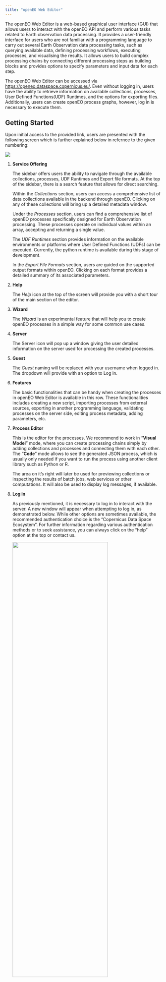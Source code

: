 ```yaml
---
title: "openEO Web Editor"
---
```


The openEO Web Editor is a web-based graphical user interface (GUI) that allows users to interact with the openEO API and perform various tasks related to Earth observation data processing. It provides a user-friendly interface for users who are not familiar with a programming language to carry out several Earth Observation data processing tasks, such as querying available data, defining processing workflows, executing processes, and visualising the results. It allows users to build complex processing chains by connecting different processing steps as building blocks and provides options to specify parameters and input data for each step. 

The openEO Web Editor can be accessed via [https://openeo.dataspace.copernicus.eu/](https://openeo.dataspace.copernicus.eu/){target="_blank"}. Even without logging in, users have the ability to retrieve information on available collections, processes, User Defined Functions(UDF) Runtimes, and the options for exporting files. Additionally, users can create openEO process graphs, however, log in is necessary to execute them.

## Getting Started

Upon initial access to the provided link, users are presented with the following screen which is further explained below in refernce to the given numbering:

![](_images/webeditor.png)

1. **Service Offering**
   
    The sidebar offers users the ability to navigate through the available collections, processes, UDF Runtimes and Export file formats. At the top of the sidebar, there is a search feature that allows for direct searching. 

    Within the *Collections* section, users can access a comprehensive list of data collections available in the backend through openEO. Clicking on any of these collections will bring up a detailed metadata window.

    Under the *Processes* section, users can find a comprehensive list of openEO processes specifically designed for Earth Observation processing. These processes operate on individual values within an array, accepting and returning a single value.

    The *UDF Runtimes* section provides information on the available environments or platforms where User Defined Functions (UDFs) can be executed. Currently, the python runtime is available during this stage of development.

    In the *Export File Formats* section, users are guided on the supported output formats within openEO. Clicking on each format provides a detailed summary of its associated parameters.

2. **Help**
    
    The *Help* icon at the top of the screen will provide you with a short tour of the main section of the editor. 

3. **Wizard**

    The *Wizard* is an experimental feature that will help you to create openEO processes in a simple way for some common use cases.

4. **Server**

    The Server icon will pop up a window giving the user detailed information on the server used for processing the created processes. 

5. **Guest**

    The *Guest* naming will be replaced with your username when logged in. The dropdown will provide with an option to Log in.

6. **Features**

    The basic functionalities that can be handy when creating the processes in openEO Web Editor is available in this row. These functionalities includes creating a new script, importing processes from external sources, exporting in another programming language, validating processes on the server side, editing process metadata, adding parameters, etc. 

7. **Process Editor**
   
   This is the editor for the processes. We recommend to work in "**Visual Model**" mode, where you can create processing chains simply by adding collections and processes and connecting them with each other. The "**Code**" mode allows to see the generated JSON process, which is usually only needed if you want to run the process using another client library such as Python or R.

   The area on it's right will later be used for previewing collections or inspecting the results of batch jobs, web services or other computations. It will also be used to display log messages, if available.

8.  **Log in**

    As previously mentioned, it is necessary to log in to interact with the server. A new window will appear when attempting to log in, as demonstrated below. While other options are sometimes available, the recommended authentication choice is the "Copernicus Data Space Ecosystem". For further information regarding various authentication methods or to seek assistance, you can always click on the "help" option at the top or contact us.

    <centre><img src="_images/login.PNG"  width="80%" height="60%"></centre>
    

## Create a workflow

Based on their applications user can build their model by simple drag and drop method. Some processes may necessitate input parameters, which must be carefully considered. As an illustration, we present a simple case of creating a workflow to calculate NDVI using the Sentinel 2 L2A collection. Three main steps involved in using openEO for Earth Observation data processing is shown below. 

1. Load Collection 
   
   To start a task within the openEO web editor, your first step involves ensuring you have the necessary dataset for the analysis. Thus, you must ensure the required dataset exists within the openEO database. You can do this by exploring/searching the list of available datasets from the sidebar of the interface.
    
    In our example, we want to calculate the Normalized Difference Vegetation Index (NDVI), so the Sentinel 2 L2A collection will be used. Once you find this collection, the next step is to drag and drop it into the Process Editor for further operations.
        
    ![](_images/gif/draganddrop.gif)


    Now, within this task, there are several parameters you need to specify, including the area of interest, the temporal extent, and the selection of bands. When you click on the collection, a window pops up, where you can define the spatial and temporal extents and filter the necessary bands for subsequent processing. In our case, for NDVI calculation, we have specifically chosen the Red band (B04) and the Near-Infrared (NIR) band (B08). In order to load the required collection make sure it is available by searching in the sidebar. Once you find your collection you can simply drag and drop it for carrying out further actions. In the following clip, you can observe the sequential actions are taken to accomplish the following tasks: choosing a collection of interest, defining the spatial and temporal boundaries, and filtering the necessary bands for subsequent processing. Specifically, for calculating the NDVI, the Red band (B04) and Near-Infrared (NIR) band (B08) have been selected.

        
    ![](_images/gif/inputparams.gif)

2. Apply Processes
    
    Eventually, the next step involves implementing essential processes, ranging from straightforward operations like adding bands to more complex tasks such as importing or defining user-defined functions (UDFs). 

    In this task, we're using a specific process called `reduce_dimension` as a key part of the operation. This process helps us simplify our collection; first, we use it to reduce temporal dimension and second, to deal with the various bands.
            
    ![](_images/gif/reducedimesion.gif)

    In the initial process, the `reduce_dimension` algorithm eliminates the temporal dimension by selecting the maximum value using the max function.
            
    <centre><img src="_images/temporal_reducer.png"  width="80%" height="60%"></centre>

    Following this, the same `reduce_dimension` is utilised to reduce the band dimension after executing a series of addition, subtraction, and division operations necessary for the NDVI calculation.

    <centre><img src="_images/reduce_bands.png"  width="80%" height="60%"></centre>

3. Select a format

    As a final step in the workflow creation is to select the output format. Since our application involves simple NDVI calculation, we want to save it as a GeoTiff. 
        
![](_images/gif/save_result.gif)


## Execute the workflow

To complete the data analysis process, the final step involves executing the created workflow. This can be done in two ways: synchronously or through batch job-based method. Synchronous method allows the user to download the data directly, whereas batch job-based method enables the user to execute process as a batch. The choice of method depends on the user's preference and the size of the dataset. 

![](_images/jobs.png)

In the above figure, the red box includes the two methods possible for executing the process. In this example, I used the synchronus method by directly clicking on *Run now*, which popped up a box in the bottom right corner. 

Once the execution process is completed, the result is automatically saved locally. It can also be visualised in the parallel window as shown in the image below:

![](_images/result.PNG)


Furthermore, if you have created Batch Job, you can monitor its action from the same window. 


## Data Download using Wizard

The Wizard feature at the top navigation bar allows easy creation of process graphs for common, basic use cases without having to drag and drop processes as done earlier. 

:::{callout-warning}

This feature is experimental and it's not guaranteed that the generated process graphs are fully functional.

:::

At the time of this documentation release, two cases are currently available through the Wizard feature: direct downloading of data for a selected area and downloading computed spectral indices as shown in the figure below:

![](_images/wizard.png)

You have the option to choose any one of them and enter the necessary parameters as instructed. This method makes the task considerably more straightforward than the previously mentioned workflow creation approach, as the structure is already established and you only need to input the essential parameters.




